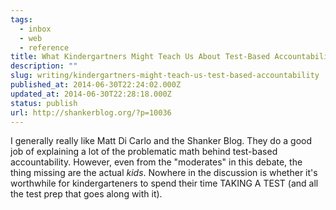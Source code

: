 ```yaml
---
tags:
  - inbox
  - web
  - reference
title: What Kindergartners Might Teach Us About Test-Based Accountability
description: ""
slug: writing/kindergartners-might-teach-us-test-based-accountability
published_at: 2014-06-30T22:24:02.000Z
updated_at: 2014-06-30T22:28:18.000Z
status: publish
url: http://shankerblog.org/?p=10036
---
```

I generally really like Matt Di Carlo and the Shanker Blog. They do a good job of explaining a lot of the problematic math behind test-based accountability. However, even from the "moderates" in this debate, the thing missing are the actual *kids*. Nowhere in the discussion is whether it's worthwhile for kindergarteners to spend their time TAKING A TEST (and all the test prep that goes along with it).
